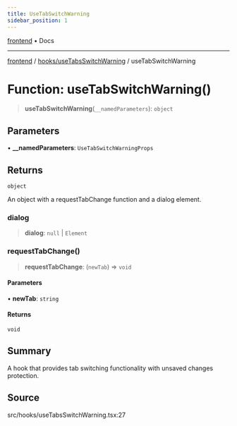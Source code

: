 ```yaml
---
title: UseTabSwitchWarning
sidebar_position: 1
---
```


[frontend](../../..) • Docs

***

[frontend](../../..) / [hooks/useTabsSwitchWarning](..) / useTabSwitchWarning

# Function: useTabSwitchWarning()

> **useTabSwitchWarning**(`__namedParameters`): `object`

## Parameters

• **\_\_namedParameters**: `UseTabSwitchWarningProps`

## Returns

`object`

An object with a requestTabChange function and a dialog element.

### dialog

> **dialog**: `null` \| `Element`

### requestTabChange()

> **requestTabChange**: (`newTab`) => `void`

#### Parameters

• **newTab**: `string`

#### Returns

`void`

## Summary

A hook that provides tab switching functionality with unsaved changes protection.

## Source

src/hooks/useTabsSwitchWarning.tsx:27
